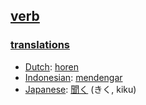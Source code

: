 == [[verb]] ==

=== [[translation]]s ===
*[[Dutch]]: [[horen]]
*[[Indonesian]]: [[dengar|mendengar]]
*[[Japanese]]: [[聞く]] (きく, kiku)